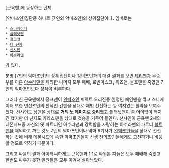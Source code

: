 [근육맨]에 등장하는 단체.

[악마초인]집단중 하나로 [7인의 악마초인]의 상위집단이다. 멤버로는

 * [[스니게이터]]
 * [[플래닛맨]]
 * [[정크맨]]
 * [[더 닌자]]
 * [[선샤인]]
 * [[아수라맨]]

가 있다. 

분명 [7인의 악마초인]의 상위집단이나 정의초인과의 대결 결과를 보면 [[테리맨]]과 무승부를 이룬 [[아수라맨]]을 제외한 나머지 모두 패배, 로빈마스크, 워즈맨, 울프맨을 죽였던 7인의 악마초인보다 성적이 비루하다.

그러나 신 근육맨에서 정크맨이 [[완벽초인]] 퍼펙트 오리진중 한명인 페인맨을 꺾고 스니게이터 또한 변신초인의 천적인 건맨을 상대로 제법 선전하는 등 여지없는 활약을 보여주었다. 선샤인도 싱맨을 상대로 '''거의 노 데미지로 승리'''했고 플래닛맨이 좀 어이없이 깨지긴 했지만 더 닌자도 카라스맨을 상대로 첫승을 거두어 들인다.  선샤인이 근육맨 2세의 데몬시드중 자신의 옛 파트너인 아수라맨과 강력함을 자랑하는 아수라맨의 파트너 [[볼트맨]]을 제외하고 까는 것도 7인의 악마초인이나 악마 6기사가 [[완벽초인]]들을 상대로 선전하는 것에 비해 데몬시드에 속한 악마초인들이 신생 전의초인들에게도 고전하거나 비등할 정도로 약하기 때문이다. 

그리고 싸움의 결과 아이러니하게도 근육맨과 1:1로 싸워본 자들은 모두 패배해 죽었고 한번도 싸우지 못한 일원들은 모두 이겨서 살아남았다.

